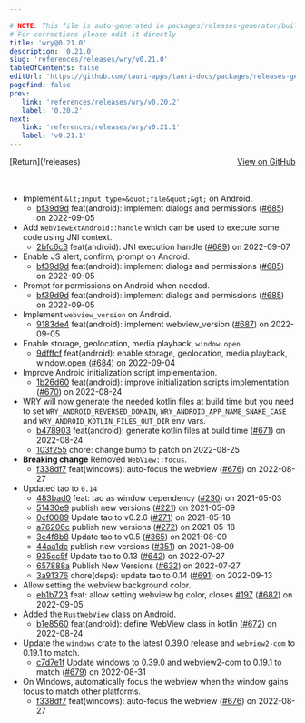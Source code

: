 ```yaml
---

# NOTE: This file is auto-generated in packages/releases-generator/build.ts
# For corrections please edit it directly
title: 'wry@0.21.0'
description: '0.21.0'
slug: 'references/releases/wry/v0.21.0'
tableOfContents: false
editUrl: 'https://github.com/tauri-apps/tauri-docs/packages/releases-generator/build.ts'
pagefind: false
prev:
   link: 'references/releases/wry/v0.20.2'
   label: '0.20.2'
next:
   link: 'references/releases/wry/v0.21.1'
   label: 'v0.21.1'
---
```


			

<ReleaseSidebar slug="references/releases/wry"  packageName="wry" />

<div style="margin-bottom:3rem; display: flex; justify-content: space-between; align-items: center"><span>[Return](/releases)</span><span><a href="https://github.com/tauri-apps/wry/releases/tag/wry-v0.21.0">View on GitHub</a></span></div>

- Implement `&lt;input type=&quot;file&quot;&gt;` on Android.
  - [bf39d9d](https://github.com/tauri-apps/wry/commit/bf39d9de1e997170e9efb3bb7392710b57c2ae1f) feat(android): implement dialogs and permissions ([#685](https://github.com/tauri-apps/wry/pull/685)) on 2022-09-05
- Add `WebviewExtAndroid::handle` which can be used to execute some code using JNI context.
  - [2bfc6c3](https://github.com/tauri-apps/wry/commit/2bfc6c3d2e0cc6c3922d125f678ab30c00b89483) feat(android): JNI execution handle ([#689](https://github.com/tauri-apps/wry/pull/689)) on 2022-09-07
- Enable JS alert, confirm, prompt on Android.
  - [bf39d9d](https://github.com/tauri-apps/wry/commit/bf39d9de1e997170e9efb3bb7392710b57c2ae1f) feat(android): implement dialogs and permissions ([#685](https://github.com/tauri-apps/wry/pull/685)) on 2022-09-05
- Prompt for permissions on Android when needed.
  - [bf39d9d](https://github.com/tauri-apps/wry/commit/bf39d9de1e997170e9efb3bb7392710b57c2ae1f) feat(android): implement dialogs and permissions ([#685](https://github.com/tauri-apps/wry/pull/685)) on 2022-09-05
- Implement `webview_version` on Android.
  - [9183de4](https://github.com/tauri-apps/wry/commit/9183de4f9d3129e7cba332eebca2afc846f727d0) feat(android): implement webview_version ([#687](https://github.com/tauri-apps/wry/pull/687)) on 2022-09-05
- Enable storage, geolocation, media playback, `window.open`.
  - [9dfffcf](https://github.com/tauri-apps/wry/commit/9dfffcfe12199d7f28bf4b8a837e28253958ac17) feat(android): enable storage, geolocation, media playback, window.open ([#684](https://github.com/tauri-apps/wry/pull/684)) on 2022-09-04
- Improve Android initialization script implementation.
  - [1b26d60](https://github.com/tauri-apps/wry/commit/1b26d605d6e33f5417eb6566a7381d8feb239c8b) feat(android): improve initialization scripts implementation ([#670](https://github.com/tauri-apps/wry/pull/670)) on 2022-08-24
- WRY will now generate the needed kotlin files at build time but you need to set `WRY_ANDROID_REVERSED_DOMAIN`, `WRY_ANDROID_APP_NAME_SNAKE_CASE` and `WRY_ANDROID_KOTLIN_FILES_OUT_DIR` env vars.
  - [b478903](https://github.com/tauri-apps/wry/commit/b4789034dc4d10ab83f6acce6b4152d79f702940) feat(android): generate kotlin files at build time ([#671](https://github.com/tauri-apps/wry/pull/671)) on 2022-08-24
  - [103f255](https://github.com/tauri-apps/wry/commit/103f255903bdf728bf5124fb323293d172c8dd12) chore: change bump to patch on 2022-08-25
- **Breaking change** Removed `WebView::focus`.
  - [f338df7](https://github.com/tauri-apps/wry/commit/f338df7a2716cbbde357b81d9baa108ce679eaa5) feat(windows): auto-focus the webview ([#676](https://github.com/tauri-apps/wry/pull/676)) on 2022-08-27
- Updated tao to `0.14`
  - [483bad0](https://github.com/tauri-apps/wry/commit/483bad0fc7e7564500f7183547c15604fa387258) feat: tao as window dependency ([#230](https://github.com/tauri-apps/wry/pull/230)) on 2021-05-03
  - [51430e9](https://github.com/tauri-apps/wry/commit/51430e97dfb6589c5ff71e5078438be67293d044) publish new versions ([#221](https://github.com/tauri-apps/wry/pull/221)) on 2021-05-09
  - [0cf0089](https://github.com/tauri-apps/wry/commit/0cf0089b6d49aa9e1a8c791ec8883fce48a0dfd1) Update tao to v0.2.6 ([#271](https://github.com/tauri-apps/wry/pull/271)) on 2021-05-18
  - [a76206c](https://github.com/tauri-apps/wry/commit/a76206c11fa0a4ba1d041aa0f25452dd80941ee9) publish new versions ([#272](https://github.com/tauri-apps/wry/pull/272)) on 2021-05-18
  - [3c4f8b8](https://github.com/tauri-apps/wry/commit/3c4f8b8b2bd42e7634b889aa5317d909bfce593c) Update tao to v0.5 ([#365](https://github.com/tauri-apps/wry/pull/365)) on 2021-08-09
  - [44aa1dc](https://github.com/tauri-apps/wry/commit/44aa1dc8fcc20cc5826697d69f763118d45f724a) publish new versions ([#351](https://github.com/tauri-apps/wry/pull/351)) on 2021-08-09
  - [935cc5f](https://github.com/tauri-apps/wry/commit/935cc5fe8b73055279dc107e71a10f2701ea8b3d) Update tao to 0.13 ([#642](https://github.com/tauri-apps/wry/pull/642)) on 2022-07-27
  - [657888a](https://github.com/tauri-apps/wry/commit/657888aac13830d97d2970bdf1c87319dadb2ffa) Publish New Versions ([#632](https://github.com/tauri-apps/wry/pull/632)) on 2022-07-27
  - [3a91376](https://github.com/tauri-apps/wry/commit/3a91376fa2c04783a32804e6f123722749ad595e) chore(deps): update tao to 0.14 ([#691](https://github.com/tauri-apps/wry/pull/691)) on 2022-09-13
- Allow setting the webview background color.
  - [eb1b723](https://github.com/tauri-apps/wry/commit/eb1b7234f731759b5e091f7c88ac18ce4b507017) feat: allow setting webview bg color, closes [#197](https://github.com/tauri-apps/wry/pull/197) ([#682](https://github.com/tauri-apps/wry/pull/682)) on 2022-09-05
- Added the `RustWebView` class on Android.
  - [b1e8560](https://github.com/tauri-apps/wry/commit/b1e8560c3f13f2674528f6ca440ba476ddbef7c2) feat(android): define WebView class in kotlin ([#672](https://github.com/tauri-apps/wry/pull/672)) on 2022-08-24
- Update the `windows` crate to the latest 0.39.0 release and `webview2-com` to 0.19.1 to match.
  - [c7d7e1f](https://github.com/tauri-apps/wry/commit/c7d7e1f9c85a5db9c98aa5ded1e0eaf7fe697817) Update windows to 0.39.0 and webview2-com to 0.19.1 to match ([#679](https://github.com/tauri-apps/wry/pull/679)) on 2022-08-31
- On Windows, automatically focus the webview when the window gains focus to match other platforms.
  - [f338df7](https://github.com/tauri-apps/wry/commit/f338df7a2716cbbde357b81d9baa108ce679eaa5) feat(windows): auto-focus the webview ([#676](https://github.com/tauri-apps/wry/pull/676)) on 2022-08-27

